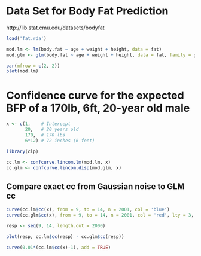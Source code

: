 # Data Set for Body Fat Prediction

http://lib.stat.cmu.edu/datasets/bodyfat

```r
load('fat.rda')

mod.lm <- lm(body.fat ~ age + weight + height, data = fat)
mod.glm <- glm(body.fat ~ age + weight + height, data = fat, family = gaussian)

par(mfrow = c(2, 2))
plot(mod.lm)

```

# Confidence curve for the expected BFP of a 170lb, 6ft, 20-year old male

```r
x <- c(1,    # Intercept
       20,   # 20 years old
       170,  # 170 lbs
       6*12) # 72 inches (6 feet)

library(clp)

cc.lm <- confcurve.lincom.lm(mod.lm, x)
cc.glm <- confcurve.lincom.disp(mod.glm, x)
```

## Compare exact cc from Gaussian noise to GLM cc

```r
curve(cc.lm$cc(x), from = 9, to = 14, n = 2001, col = 'blue')
curve(cc.glm$cc(x), from = 9, to = 14, n = 2001, col = 'red', lty = 3, add = TRUE)
```

```r
resp <- seq(9, 14, length.out = 2000)

plot(resp, cc.lm$cc(resp) - cc.glm$cc(resp))

curve(0.01*(cc.lm$cc(x)-1), add = TRUE)
```

